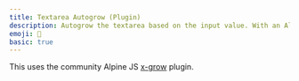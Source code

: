 ```yaml
---
title: Textarea Autogrow (Plugin)
description: Autogrow the textarea based on the input value. With an Alpine JS plugin.
emoji: 🌳
basic: true
---
```


This uses the community Alpine JS [x-grow](https://github.com/markmead/alpinejs-textarea-autogrow ) plugin.

<Example src="textarea-autogrow-plugin" />

